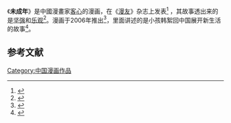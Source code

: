 《'''未成年'''》是中國漫畫家[[客心|客心]]的漫画，在《[[漫友|漫友]]》杂志上发表<ref>{{Cite news|url=http://comic.qq.com/a/20050902/000033.htm|title=广州动漫展签名漫画家——客心|language=zh-cn|publisher=腾讯|author=|date=2006-02-08|accessdate=2015-02-03|deadurl=yes|archiveurl=https://web.archive.org/web/20150214122720/http://comic.qq.com/a/20050902/000033.htm|archivedate=2015-02-14}}</ref> ，其故事透出来的是[[坚强|坚强]]和[[乐观|乐观]]<ref>{{Cite news|url=http://games.sina.com.cn/o/n/2006-12-21/1623180454.shtml|title=易玩通点击动漫网漫画火热推介之《未成年》|language=zh-cn|publisher=新浪网|author=|date=2006-02-08|accessdate=2015-02-03|archive-date=2015-02-14|archive-url=https://web.archive.org/web/20150214120829/http://games.sina.com.cn/o/n/2006-12-21/1623180454.shtml|dead-url=no}}</ref>。漫画于2006年推出<ref>{{Cite news|url=http://www.ycwb.com/ycwb/2007-10/12/content_1645477.htm|title=她们创造中国漫画奇迹|language=zh-cn|publisher=羊城晚报|author=|date=2006-02-08|accessdate=2015-02-03|deadurl=yes|archiveurl=https://web.archive.org/web/20160310023757/http://www.ycwb.com/ycwb/2007-10/12/content_1645477.htm|archivedate=2016-03-10}}</ref>，里面讲述的是小孩韩絮回中国展开新生活的故事<ref>{{Cite news|url=http://www.southcn.com/cartoon/ctnews/ym/200603080022.htm|title=客心：未成年|language=zh-cn|publisher=南方动漫网|author=|date=2006-02-08|accessdate=2015-02-03|archive-date=2015-02-14|archive-url=https://web.archive.org/web/20150214141337/http://www.southcn.com/cartoon/ctnews/ym/200603080022.htm|dead-url=no}}</ref>。

== 参考文献 ==
{{Reflist}}

{{漫画小作品}}
[[Category:中国漫画作品|Category:中国漫画作品]]